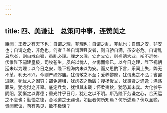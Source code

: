```yaml
---
---
---
```

title: 四、美谦让　总策问中事，连赞美之
---



臣闻：王者之有天下也：自谓之理，非理也；自谓之乱，非乱也；自谓之安，非安也；自谓之危，非危也。何者？盖自谓理且安者，则自骄自满，虽安必危。自谓乱且危者，则自戒自强，虽乱必理。理之又理，安之又安，则盛德大业，斯不远矣。伏惟陛下嗣建皇极，司牧苍生，夙兴以忧人，夕惕而修巳。以今日之理，陛下视朝廷未以为理；以今日之安，陛下视海内未以为安。而又思酌下言，乐闻上失，弊无不革，利无不兴。今则严禋郊庙。犹谓敬之不至；爱养黎庶，犹谓惠之不弘；省罢进献，犹忧人之困穷；蠲免逋租，犹虑农之勤匮；搜扬俊乂，犹畏贤之遗逸；涤荡罪戾，犹念狱之非辜。底定兵戈，犹惧其未戢；怀柔夷狄，犹恐其未宾。大化参乎阴阳，犹惭之以寡德；重光并乎日月，犹让之以不明。斯乃陛下劳谦之心，合天运之不息也；勤恤之德，合地道之无疆也。如臣者何所知焉？何所述焉？伏以圣聪，贵闻庶议，苟有愚见，敢不极谏？
